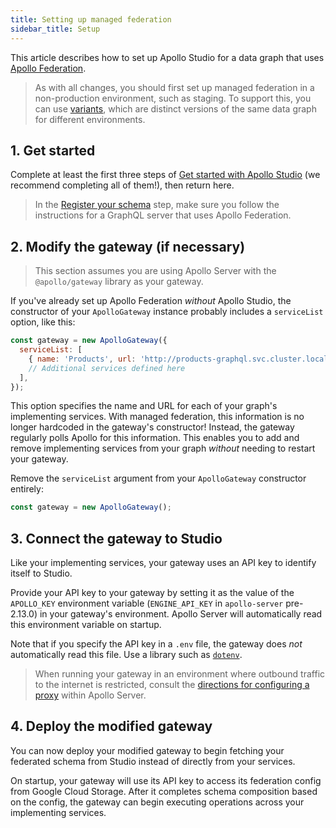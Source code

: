 ```yaml
---
title: Setting up managed federation
sidebar_title: Setup
---
```




This article describes how to set up Apollo Studio for a data graph that uses [Apollo Federation](https://www.apollographql.com/docs/apollo-server/federation/introduction/).

> As with all changes, you should first set up managed federation in a non-production environment, such as staging. To support this, you can use [variants](../schema/registry/#managing-environments-with-variants), which are distinct versions of the same data graph for different environments.

## 1. Get started

Complete at least the first three steps of [Get started with Apollo Studio](../getting-started/) (we recommend completing all of them!), then return here.

> In the [Register your schema](../getting-started/#3-register-your-schema) step, make sure you follow the instructions for a GraphQL server that uses Apollo Federation.

## 2. Modify the gateway (if necessary)

> This section assumes you are using Apollo Server with the `@apollo/gateway` library as your gateway.

If you've already set up Apollo Federation _without_ Apollo Studio, the constructor of your `ApolloGateway` instance probably includes a `serviceList` option, like this:

```js
const gateway = new ApolloGateway({
  serviceList: [
    { name: 'Products', url: 'http://products-graphql.svc.cluster.local:4001/' },
    // Additional services defined here
  ],
});
```

This option specifies the name and URL for each of your graph's implementing services. With managed federation, this information is no longer hardcoded in the gateway's constructor! Instead, the gateway regularly polls Apollo for this information. This enables you to add and remove implementing services from your graph _without_ needing to restart your gateway.

Remove the `serviceList` argument from your `ApolloGateway` constructor entirely:

```js
const gateway = new ApolloGateway();
```

## 3. Connect the gateway to Studio

Like your implementing services, your gateway uses an API key to identify itself to Studio.

<ObtainGraphApiKey />

Provide your API key to your gateway by setting it as the value of the `APOLLO_KEY` environment variable (`ENGINE_API_KEY` in `apollo-server` pre-2.13.0) in your gateway's environment. Apollo Server will automatically read this environment variable on startup.

Note that if you specify the API key in a `.env` file, the gateway does _not_ automatically read this file. Use a library such as [`dotenv`](https://www.npmjs.com/package/dotenv).

> When running your gateway in an environment where outbound traffic to the internet is restricted, consult the [directions for configuring a proxy](https://www.apollographql.com/docs/apollo-server/proxy-configuration/) within Apollo Server.

## 4. Deploy the modified gateway

You can now deploy your modified gateway to begin fetching your federated schema from Studio instead of directly from your services.

On startup, your gateway will use its API key to access its federation config from Google Cloud Storage. After it completes schema composition based on the config, the gateway can begin executing operations across your implementing services.
